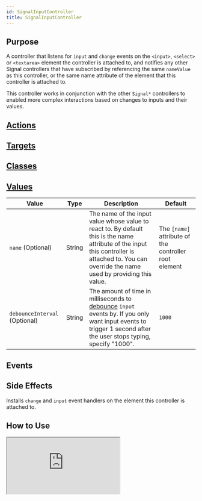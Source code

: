 ```yaml
---
id: SignalInputController
title: SignalInputController
---
```




## Purpose

A controller that listens for `input` and `change` events on the `<input>`, `<select>` or `<textarea>` element the
controller is attached to, and notifies any other Signal controllers that have subscribed by referencing
the same `nameValue` as this controller, or the same name attribute of the element that this controller is attached to.

This controller works in conjunction with the other `Signal*` controllers to enabled more complex interactions
based on changes to inputs and their values.



## [Actions](https://stimulus.hotwire.dev/reference/actions)
<NoActions/>

## [Targets](https://stimulus.hotwire.dev/reference/targets)
<NoTargets/>

## [Classes](https://stimulus.hotwire.dev/reference/classes)
<NoClasses/>

## [Values](https://stimulus.hotwire.dev/reference/values)

| Value | Type | Description | Default |
| --- | --- | --- | --- |
| `name` (Optional) | String | The name of the input value whose value to react to. By default this is the name attribute of the input this controller is attached to. You can override the name used by providing this value.  | The `[name]` attribute of the controller root element |
| `debounceInterval` (Optional) | String | The amount of time in milliseconds to [debounce](https://css-tricks.com/debouncing-throttling-explained-examples/) `input` events by. If you only want input events to trigger 1 second after the user stops typing, specify "1000". | `1000` |

## Events
<NoEvents/>

## Side Effects
Installs `change` and `input` event handlers on the element this controller is attached to.

## How to Use

<iframe
  src="https://stimulus-library.netlify.app/controllers/signal_input_controller.html"
  style={{width: "100%", height: "500px", border: "0", borderRadius: "4px", overflow: "hidden"}}
  sandbox="allow-forms allow-modals allow-popups allow-presentation allow-same-origin allow-scripts"
/>


